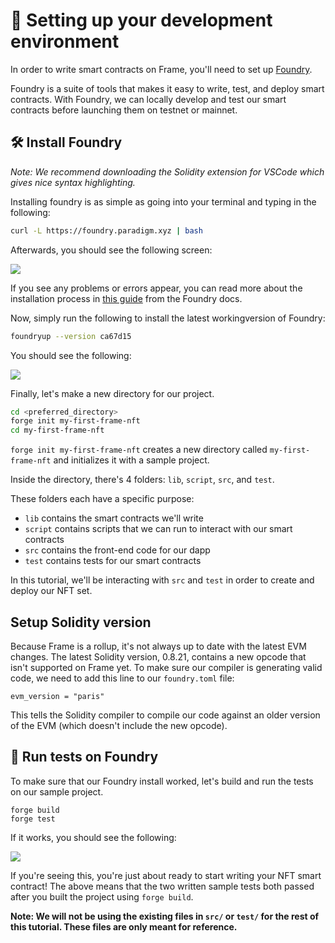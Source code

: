 # 👷 Setting up your development environment

In order to write smart contracts on Frame, you'll need to set up [Foundry](https://github.com/foundry-rs/foundry).

Foundry is a suite of tools that makes it easy to write, test, and deploy smart contracts. With Foundry, we can locally develop and test our smart contracts before launching them on testnet or mainnet.

## 🛠 Install Foundry

_Note: We recommend downloading the Solidity extension for VSCode which gives nice syntax highlighting._

Installing foundry is as simple as going into your terminal and typing in the following:

```bash
curl -L https://foundry.paradigm.xyz | bash
```

Afterwards, you should see the following screen:

<div style={{ display: "flex", justifyContent: "center", marginTop: 20 }}>
  <img style={{ maxWidth: "100%" }} src="https://i.imgur.com/suK56XZ.png" />
</div>

If you see any problems or errors appear, you can read more about the installation
process in [this guide](https://book.getfoundry.sh/getting-started/installation)
from the Foundry docs.

Now, simply run the following to install the latest workingversion of Foundry:

```bash
foundryup --version ca67d15
```

You should see the following:

<div style={{ display: "flex", justifyContent: "center", marginTop: 20 }}>
  <img style={{ maxWidth: "100%" }} src="https://i.imgur.com/5DhLGaR.png" />
</div>

Finally, let's make a new directory for our project.

```bash
cd <preferred_directory>
forge init my-first-frame-nft
cd my-first-frame-nft
```

`forge init my-first-frame-nft` creates a new directory called `my-first-frame-nft` and initializes it with a sample project.

Inside the directory, there's 4 folders: `lib`, `script`, `src`, and `test`.

These folders each have a specific purpose:

- `lib` contains the smart contracts we'll write
- `script` contains scripts that we can run to interact with our smart contracts
- `src` contains the front-end code for our dapp
- `test` contains tests for our smart contracts

In this tutorial, we'll be interacting with `src` and `test` in order to create and deploy our NFT set.

## Setup Solidity version

Because Frame is a rollup, it's not always up to date with the latest EVM changes.
The latest Solidity version, 0.8.21, contains a new opcode that isn't supported on Frame yet.
To make sure our compiler is generating valid code, we need to add this line to our `foundry.toml` file:
```
evm_version = "paris"
```
This tells the Solidity compiler to compile our code against an older version of the EVM (which doesn't include the new opcode).

## 🔨 Run tests on Foundry

To make sure that our Foundry install worked, let's build and run the tests on our sample project.

```
forge build
forge test
```

If it works, you should see the following:

<div style={{ display: "flex", justifyContent: "center", marginTop: 20 }}>
  <img style={{ maxWidth: "100%" }} src="https://i.imgur.com/NdH25Kk.png" />
</div>

If you're seeing this, you're just about ready to start writing your NFT smart contract!
The above means that the two written sample tests both passed after you built the project using `forge build`.

**Note: We will not be using the existing files in `src/` or `test/` for the rest of this tutorial. These files are only meant for reference.**
